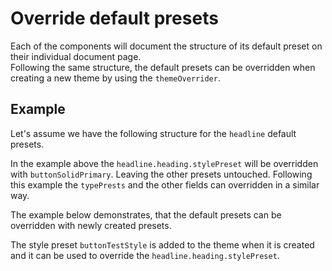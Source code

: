 

# Override default presets

Each of the components will document the structure of its default preset on their individual document page.  
Following the same structure, the default presets can be overridden when creating a new theme by using the `themeOverrider`. 

## Example

Let's assume we have the following structure for the `headline` default presets.

<CodeFromFile path="examples/theming/override-default-presets.tsx" />

In the example above the `headline.heading.stylePreset` will be overridden with `buttonSolidPrimary`. Leaving the other presets untouched. Following this example the `typePrests` and the other fields can overridden in a similar way.

The example below demonstrates, that the default presets can be overridden with newly created presets.

<CodeFromFile path="examples/theming/override-default-with-new.tsx" />

The  style preset `buttonTestStyle` is added to the theme when it is created and it can be used to override the `headline.heading.stylePreset`.  
